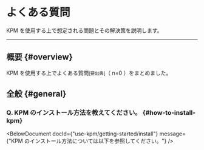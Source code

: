

# よくある質問

KPM を使用する上で想定される問題とその解決策を説明します。

---

## 概要 {#overview}

KPM を使用する上でよくある質問<small>\[要出典]</small>（ n=0 ）をまとめました。

## 全般 {#general}

### Q. KPM のインストール方法を教えてください。 {#how-to-install-kpm}

<BelowDocument docId={"use-kpm/getting-started/install"} message={"KPM のインストール方法については以下を参照してください。"} />

